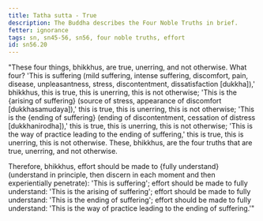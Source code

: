 ```yaml
---
title: Tatha sutta - True
description: The Buddha describes the Four Noble Truths in brief.
fetter: ignorance
tags: sn, sn45-56, sn56, four noble truths, effort
id: sn56.20
---
```


"These four things, bhikkhus, are true, unerring, and not otherwise. What four? 'This is suffering (mild suffering, intense suffering, discomfort, pain, disease, unpleasantness, stress, discontentment, dissatisfaction [dukkha]),' bhikkhus, this is true, this is unerring, this is not otherwise; 'This is the \{arising of suffering} (source of stress, appearance of discomfort [dukkhasamudaya]),' this is true, this is unerring, this is not otherwise; 'This is the \{ending of suffering} (ending of discontentment, cessation of distress [dukkhanirodha]),' this is true, this is unerring, this is not otherwise; 'This is the way of practice leading to the ending of suffering,' this is true, this is unerring, this is not otherwise. These, bhikkhus, are the four truths that are true, unerring, and not otherwise.

Therefore, bhikkhus, effort should be made to \{fully understand} (understand in principle, then discern in each moment and then experientially penetrate): 'This is suffering';
effort should be made to fully understand: 'This is the arising of suffering';
effort should be made to fully understand: 'This is the ending of suffering';
effort should be made to fully understand: 'This is the way of practice leading to the ending of suffering.'"